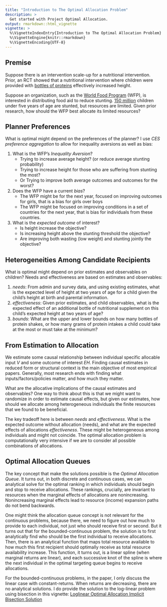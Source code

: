 ```yaml
---
title: "Introduction to The Optimal Allocation Problem"
description: >
  Get started with Project Optimal Allocation.
output: rmarkdown::html_vignette
vignette: >
  %\VignetteIndexEntry{Introduction to The Optimal Allocation Problem}
  %\VignetteEngine{knitr::rmarkdown}
  %\VignetteEncoding{UTF-8}
---
```


## Premise

Suppose there is an intervention scale-up for a nutritional intervention. Prior, an RCT showed that a nutritional intervention where children were provided with [bottles of proteins](https://doi.org/10.1016/j.ehb.2016.03.002) effectively increased height.

Suppose an organization, such as the [World Food Program](https://www.wfpusa.org/) (WFP), is interested in distributing food aid to reduce stunting. [150 million](http://www.fao.org/state-of-food-security-nutrition) children under five years of age are stunted, but resources are limited. Given prior research, how should the WFP best allocate its limited resources?

## Planner Preferences

What is optimal might depend on the preferences of the planner? I use *CES preference aggregation* to allow for inequality aversions as well as bias:

1. What is the WFP's *Inequality Aversion*?
    + Trying to increase average height? (or reduce average stunting probability)
    + Trying to increase height for those who are suffering from stunting the most?
    + Or Trying to improve both average outcomes and outcomes for the worst?
2. Does the WFP have a current *bias*?
    + The WFP might be for the next year, focused on improving outcomes for girls, that is a bias for girls over boys
    + The WFP might be focused on improving conditions in a set of countries for the next year, that is bias for individuals from these countries.
3. What is the *expected outcome* of interest?
    + Is height increase the objective?
    + Is increasing height above the stunting threshold the objective?
    + Are improving both wasting (low weight) and stunting jointly the objective?

## Heterogeneities Among Candidate Recipients

What is optimal might depend on prior estimates and observables on children? Needs and effectiveness are based on estimates and observables:

1. *needs*: From admin and survey data, and using existing estimates, what is the expected level of height at two years of age for a child given the child's height at birth and parental information.
2. *effectiveness*: Given prior estimates, and child observables, what is the expected effect of an additional bottle of nutritional supplement on this child's expected height at two years of age?
3. *bounds*: What are the upper and lower bounds on how many bottles of protein shakes, or how many grams of protein intakes a child could take at the most or must take at the minimum?

## From Estimation to Allocation

We estimate some causal relationship between individual specific allocable input *V* and some outcome of interest *EH*. Finding causal estimates in reduced form or structural context is the main objective of most empirical papers. Generally, most research ends with finding what inputs/factors/policies matter, and how much they matter.

What are the allocative implications of the causal estimates and observables? One way to think about this is that we might want to randomize in order to estimate causal effects, but given our estimates, how should we allocate among heterogeneous individuals the finite resources that we found to be beneficial.

The key tradeoff here is between *needs* and *effectiveness*. What is the expected outcome without allocation (needs), and what are the expected effects of allocations *effectiveness*. These might be heterogeneous among individuals and might not coincide. The optimal allocation problem is computationally very intensive if we are to consider all possible combinations of allocations.

## Optimal Allocation Queues

The key concept that make the solutions possible is the *Optimal Allocation Queue*. It turns out, in both discrete and continuous cases, we can analytical solve for the optimal ranking in which individuals should begin and stop to receive allocations. These rankings, crucially, are invariant to resources when the marginal effects of allocations are nonincreasing. Nonincreasing marginal effects lead to resource (income) expansion paths do not bend backwards.

One might think the allocation queue concept is not relevant for the continuous problems, because there, we need to figure out how much to provide to each individual, not just who should receive first or second. But it turns out that for the bounded-continuous problem, the solution is to first analytically find who should be the first individual to receive allocations. Then, there is an analytical function that maps total resource available to how much this first recipient should optimally receive as total resource availability increase. This function, it turns out, is a linear spline (when marginal returns are linear), and each successive knot of the spline is where the next individual in the optimal targeting queue begins to receive allocations.

For the bounded-continuous problems, in the paper, I only discuss the linear case with constant-returns. When returns are decreasing, there are no analytical solutions. I do provide the solution to the log-linear problem using bisection in this vignette: [Loglinear Optimal Allocation Implicit Bisection Solution](https://fanwangecon.github.io/PrjOptiAlloc/articles/ffv_opt_solog_bisec_allrw.html)

<!--
## 2.3 Brute-Force vs Analytical Solutions

While the brute-force computational problem is infeasible to solve, the analytical solutions are instantaneous to implement even as the number of candidate recipient of allocations increase to large $N$.

How to optimally allocate across individuals is a computationally difficult question to answer because if we want to allocate to $N$ individuals given $W$ units of resource, the choice set grows factorially with each additional individual, and the state space of the problem grows exponentially with each additional individual. How much the planner can allocate to each individual will be a function of the attributes of all other candidate recipients of allocations.

Trying to solve this problem using brute-force comparison of all possible allocations is computational infeasible even with very small $N$. For example, if we have 700 individuals and 200 training spots, the number of possible combinations is $\frac{700!}{(700=200)!200!}$. This number can not be calculated by normal programs, it is significantly large than $10^{308}$, which is the maximum number allowed by double precision.

# 3. Accessible Welfare Analysis

## 3.1 Allocation and Misallocation

With analytical results on what is optimal, we can also compute an interesting welfare measure, which the paper calls REV (resource equivalent variation).

Suppose there are 10 bottles of protein, and 5 kids. If we randomly allocate, 5 kids will get the proteins. There are $\frac{10!}{5!5!}=252$ combinations of allocations. The random allocation is one of these 252 allocations. The optimal allocation is also one of these 252 allocations. The chance that the random allocation is optimal is 1 out of 252.

But how far away is the random allocation away from the optimal? How much resource is wasted by not allocating more optimally?

## 3.2 Resource Equivalent Variation

To address this, we can use expenditure minimization. We can evaluate the utility of the planner given planner preferences at the observed allocations. Then we can solve for how much less resources is needed to achieve the same level of planner utility if we were allocating optimally? This is an analytical object because it is a function of the analytical optimal targeting queue.

For the example here, we had 5 bottles, perhaps the planner have the same utility (given the equality of efficiency objective it has) if only 2 bottles were offered to the top 2 ranked individuals on the targeting queue. REV in this case would be $\frac{5-2}{5}=0.6$. 60 percent of the resource, we can say, is misallocated.

The exciting thing here is that welfare calculation traditionally has been mainly a tool/concept that macro-economists use. The dominant concept is CEV (consumption equivalent variation). REV is applying in some sense a similar idea, but now to wide swaths of reduced form empirical estimation results. As a simple post estimation command, empirical researchers can evaluate the welfare implications of the observables they see given they estimates they find.

## 3.3 From the Utilitarian to the Rawlsian

For the more equality focused planner, the top two ranked could be the two kids who were be expected to be the shortest without the nutrition. For the more efficiency minded planner, the top two ranked could be the two kids for whom additional nutrient have the greatest marginal effects. As we shift along the  preference spectrum from the Utilitarian to the Rawlsian, the rankings of each of the 10 individuals on the optimal targeting queue shift.






Prior Estimates

A NGO program manager needs to determine how to allocate finite resources among a population in need.
Perhaps some will not receive any aid, other will receive positive amounts. Perhaps all will receive positive amounts but still differ in magnitude.

Based on observables and prior empirical causal studies,  -->

<!--

Administrative and other data are gathered for candidate recipients of allocations in many villages for the intervention scale-up. The question is, which child should receive the nutritional

The results developed here are meant for studying allocation problems after empirical causal analysis has been completed.  -->

<!-- ## Premise


Organizations like the WFP have finite resources, and there are potentially many candidate recipients of resources. How should the WFP allocate its limited resources among children?

What is optimal is determined by several factors.

### What Does the Planner Want?

In terms of the **Planner**:

1. What is the WFP's **Inequality Aversion**?
    + Trying to increase average height? (or reduce average stunting probability)
    + Trying to increase height for those who are suffering from stunting the most?
    + Or Trying to improve both average outcomes and outcomes for the worst?
2. Does the WFP have a current **bias**?
    + The WFP might be for the next year, focused on improving outcomes for girls, that is a bias for girls over boys
    + The WFP might be focused on improving conditions in a set of countries for the next year, that is bias for individuals from these countries.
3. What is the **expected outcome** of interest?
    + Is height increase the objective?
    + Is increasing height above stunting threshold the objective?
    + Are improving both wasting (low weight) and stunting jointly the objective?

### How Do Candidate Recipients Differ?

There could be 50,000 children who are between age 0 and 2 in a particular area. All of these children (and their households) could be candidate recipients of allocations. From administrative data, or a survey conducted by the WFP, we have some information available possibly about these candidate recipients.

For each child candidate recipient of allocation, given prior empirical estimates and the child's observables:

1. What is the expected level of height at two years of age for a child  -->




<!--
### What Matters

Suppose we learn from an empirical [paper](https://doi.org/10.1016/j.ehb.2016.03.002) based on a nutritional intervention that protein rather than non-protein components of calorie impacts height and weight in early childhood. As an empirical paper that studies causal linkages, we learn from this paper *what matters*, *how much it matters*, and possibly *how effects differ among children with different observables*.

Program managers at organizations like the [World Food Program](https://www.wfpusa.org/) might find these results useful: given their limited resources, they might be able to focus more on protein components of calorie rather than non-protein components of total calorie in their aid programs.

Similarly, we could find from a set of [school production function estimation](https://doi.org/10.1016/B978-0-12-815391-8.00013-6) exercises that certain inputs are more effective than others. Given these knowledge, school administrators might be able to spend their limited resources more effectively.

### Allocating What Matters

This paper/project assumes that we have learned from prior empirical work: *what matters*, *how much it matters*, and possibly *how effects differ among children with different observables*.

This paper asks, given  -->
